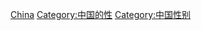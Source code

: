 {{Portal|LGBT}}
{{Commonscat|LGBT in China}}

[[Category:亚洲各国LGBT|China]]
[[Category:中国的性|Category:中国的性]]
[[Category:中国性别|Category:中国性别]]